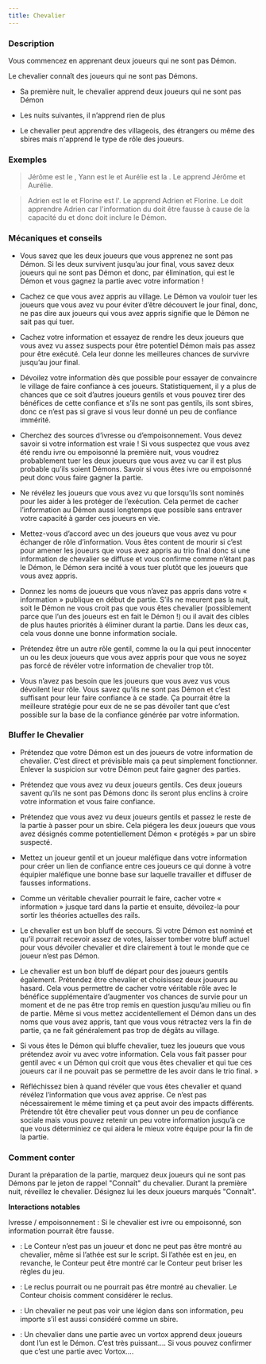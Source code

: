 ```yaml
---
title: Chevalier
---
```



<Role CHEVALIER header />

### Description

Vous commencez en apprenant deux joueurs qui ne sont pas Démon.

Le chevalier connaît des joueurs qui ne sont pas Démons.

-   Sa première nuit, le chevalier apprend deux joueurs qui ne sont pas Démon

-   Les nuits suivantes, il n’apprend rien de plus

-   Le chevalier peut apprendre des villageois, des étrangers ou même des sbires mais n'apprend le type de rôle des joueurs.

### Exemples

> Jérôme est le <Role CROQUE_MORT />, Yann est le <Role IMP /> et Aurélie est la <Role VOYANTE />. Le <Role CHEVALIER /> apprend Jérôme et Aurélie.

> Adrien est le <Role VORTOX /> et Florine est l'<Role ALCHIMISTE />. Le <Role CHEVALIER /> apprend Adrien et Florine. Le <Role CHEVALIER /> doit apprendre Adrien car l'information du <Role CHEVALIER /> doit être fausse à cause de la capacité du <Role VORTOX /> et donc doit inclure le Démon.

### Mécaniques et conseils

- Vous savez que les deux joueurs que vous apprenez ne sont pas Démon. Si les deux survivent jusqu’au jour final, vous savez deux joueurs qui ne sont pas Démon et donc, par élimination, qui est le Démon et vous gagnez la partie avec votre information !

- Cachez ce que vous avez appris au village. Le Démon va vouloir tuer les joueurs que vous avez vu pour éviter d’être découvert le jour final, donc, ne pas dire aux joueurs qui vous avez appris signifie que le Démon ne sait pas qui tuer.

- Cachez votre information et essayez de rendre les deux joueurs que vous avez vu assez suspects pour être potentiel Démon mais pas assez pour être exécuté. Cela leur donne les meilleures chances de survivre jusqu’au jour final.

- Dévoilez votre information dès que possible pour essayer de convaincre le village de faire confiance à ces joueurs. Statistiquement, il y a plus de chances que ce soit d’autres joueurs gentils et vous pouvez tirer des bénéfices de cette confiance et s’ils ne sont pas gentils, ils sont sbires, donc ce n’est pas si grave si vous leur donné un peu de confiance immérité.

- Cherchez des sources d’ivresse ou d’empoisonnement. Vous devez savoir si votre information est vraie ! Si vous suspectez que vous avez été rendu ivre ou empoisonné la première nuit, vous voudrez probablement tuer les deux joueurs que vous avez vu car il est plus probable qu’ils soient Démons. Savoir si vous êtes ivre ou empoisonné peut donc vous faire gagner la partie.

- Ne révélez les joueurs que vous avez vu que lorsqu’ils sont nominés pour les aider à les protéger de l’exécution. Cela permet de cacher l’information au Démon aussi longtemps que possible sans entraver votre capacité à garder ces joueurs en vie.

- Mettez-vous d’accord avec un des joueurs que vous avez vu pour échanger de rôle d’information. Vous êtes content de mourir si c’est pour amener les joueurs que vous avez appris au trio final donc si une information de chevalier se diffuse et vous confirme comme n’étant pas le Démon, le Démon sera incité à vous tuer plutôt que les joueurs que vous avez appris.

- Donnez les noms de joueurs que vous n’avez pas appris dans votre « information » publique en début de partie. S’ils ne meurent pas la nuit, soit le Démon ne vous croit pas que vous êtes chevalier (possiblement parce que l’un des joueurs est en fait le Démon !) ou il avait des cibles de plus hautes priorités à éliminer durant la partie. Dans les deux cas, cela vous donne une bonne information sociale.

- Prétendez être un autre rôle gentil, comme la <Role VOYANTE /> ou la <Role LAVANDIERE /> qui peut innocenter un ou les deux joueurs que vous avez appris pour que vous ne soyez pas forcé de révéler votre information de chevalier trop tôt.

- Vous n’avez pas besoin que les joueurs que vous avez vus vous dévoilent leur rôle. Vous savez qu’ils ne sont pas Démon et c’est suffisant pour leur faire confiance à ce stade. Ça pourrait être la meilleure stratégie pour eux de ne se pas dévoiler tant que c’est possible sur la base de la confiance générée par votre information. 

### Bluffer le Chevalier

- Prétendez que votre Démon est un des joueurs de votre information de chevalier. C’est direct et prévisible mais ça peut simplement fonctionner. Enlever la suspicion sur votre Démon peut faire gagner des parties. 

- Prétendez que vous avez vu deux joueurs gentils. Ces deux joueurs savent qu’ils ne sont pas Démons donc ils seront plus enclins à croire votre information et vous faire confiance.

- Prétendez que vous avez vu deux joueurs gentils et passez le reste de la partie à passer pour un sbire. Cela piégera les deux joueurs que vous avez désignés comme potentiellement Démon « protégés » par un sbire suspecté.

- Mettez un joueur gentil et un joueur maléfique dans votre information pour créer un lien de confiance entre ces joueurs ce qui donne à votre équipier maléfique une bonne base sur laquelle travailler et diffuser de fausses informations.

- Comme un véritable chevalier pourrait le faire, cacher votre « information » jusque tard dans la partie et ensuite, dévoilez-la pour sortir les théories actuelles des rails. 

- Le chevalier est un bon bluff de secours. Si votre Démon est nominé et qu’il pourrait recevoir assez de votes, laisser tomber votre bluff actuel pour vous dévoiler chevalier et dire clairement à tout le monde que ce joueur n’est pas Démon.

- Le chevalier est un bon bluff de départ pour des joueurs gentils également. Prétendez être chevalier et choisissez deux joueurs au hasard. Cela vous permettre de cacher votre véritable rôle avec le bénéfice supplémentaire d’augmenter vos chances de survie pour un moment et de ne pas être trop remis en question jusqu’au milieu ou fin de partie. Même si vous mettez accidentellement el Démon dans un des noms que vous avez appris, tant que vous vous rétractez vers la fin de partie, ça ne fait généralement pas trop de dégâts au village.

- Si vous êtes le Démon qui bluffe chevalier, tuez les joueurs que vous prétendez avoir vu avec votre information. Cela vous fait passer pour gentil avec « un Démon qui croit que vous êtes chevalier et qui tue ces joueurs car il ne pouvait pas se permettre de les avoir dans le trio final. »

- Réfléchissez bien à quand révéler que vous êtes chevalier et quand révélez l’information que vous avez apprise. Ce n’est pas nécessairement le même timing et ça peut avoir des impacts différents. Prétendre tôt être chevalier peut vous donner un peu de confiance sociale mais vous pouvez retenir un peu votre information jusqu’à ce que vous déterminiez ce qui aidera le mieux votre équipe pour la fin de la partie.

### Comment conter

Durant la préparation de la partie, marquez deux joueurs qui ne sont pas Démons par le jeton de rappel "Connaît" du chevalier. Durant la première nuit, réveillez le chevalier. Désignez lui les deux joueurs marqués "Connaît".

**Interactions notables**

Ivresse / empoisonnement : Si le chevalier est ivre ou empoisonné, son information pourrait être fausse.

- <Role ATHEE /> : Le Conteur n’est pas un joueur et donc ne peut pas être montré au chevalier, même si l’athée est sur le script. Si l’athée est en jeu, en revanche, le Conteur peut être montré car le Conteur peut briser les règles du jeu.

- <Role RECLUS /> : Le reclus pourrait ou ne pourrait pas être montré au chevalier. Le Conteur choisis comment considérer le reclus.

- <Role LEGION /> : Un chevalier ne peut pas voir une légion dans son information, peu importe s’il est aussi considéré comme un sbire.

- <Role VORTOX /> : Un chevalier dans une partie avec un vortox apprend deux joueurs dont l’un est le Démon. C’est très puissant…. Si vous pouvez confirmer que c’est une partie avec Vortox….
